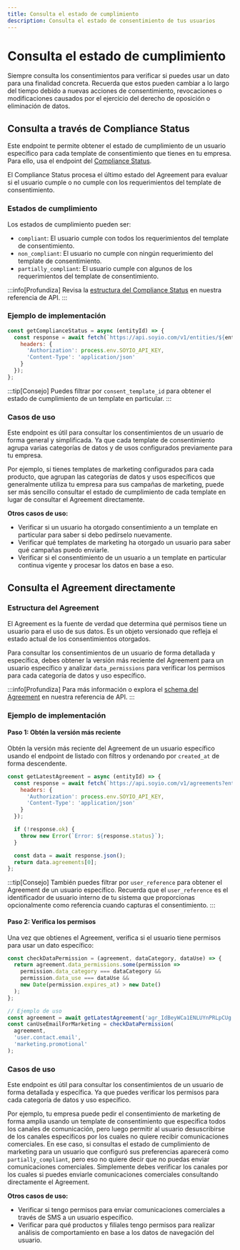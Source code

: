 ```yaml
---
title: Consulta el estado de cumplimiento
description: Consulta el estado de consentimiento de tus usuarios
---
```



# Consulta el estado de cumplimiento

Siempre consulta los consentimientos para verificar si puedes usar un dato para una finalidad concreta. Recuerda que estos pueden cambiar a lo largo del tiempo debido a nuevas acciones de consentimiento, revocaciones o modificaciones causados por el ejercicio del derecho de oposición o eliminación de datos.

## Consulta a través de Compliance Status

Este endpoint te permite obtener el estado de cumplimiento de un usuario específico para cada template de consentimiento que tienes en tu empresa. Para ello, usa el endpoint del [Compliance Status](../../api/resources/get-entity-agreement-compliance-statuses.api.mdx).

El Compliance Status procesa el último estado del Agreement para evaluar si el usuario cumple o no cumple con los requerimientos del template de consentimiento.

### Estados de cumplimiento

Los estados de cumplimiento pueden ser:
- `compliant`: El usuario cumple con todos los requerimientos del template de consentimiento.
- `non_compliant`: El usuario no cumple con ningún requerimiento del template de consentimiento.
- `partially_compliant`: El usuario cumple con algunos de los requerimientos del template de consentimiento.

:::info[Profundiza]
Revisa la [estructura del Compliance Status](/docs/api/resources/schemas/compliancestatus) en nuestra referencia de API.
:::

### Ejemplo de implementación

```javascript title="Obtener el estado de cumplimiento para cada template de consentimiento"
const getComplianceStatus = async (entityId) => {
  const response = await fetch(`https://api.soyio.com/v1/entities/${entityId}/agreement/compliance_statuses`, {
    headers: {
      'Authorization': process.env.SOYIO_API_KEY,
      'Content-Type': 'application/json'
    }
  });
};
```

:::tip[Consejo]
Puedes filtrar por `consent_template_id` para obtener el estado de cumplimiento de un template en particular.
:::

### Casos de uso

Este endpoint es útil para consultar los consentimientos de un usuario de forma general y simplificada. Ya que cada template de consentimiento agrupa varias categorías de datos y de usos configurados previamente para tu empresa.

Por ejemplo, si tienes templates de marketing configurados para cada producto, que agrupan las categorías de datos y usos específicos que generalmente utiliza tu empresa para sus campañas de marketing, puede ser más sencillo consultar el estado de cumplimiento de cada template en lugar de consultar el Agreement directamente.

**Otros casos de uso:**
- Verificar si un usuario ha otorgado consentimiento a un template en particular para saber si debo pedírselo nuevamente.
- Verificar qué templates de marketing ha otorgado un usuario para saber qué campañas puedo enviarle.
- Verificar si el consentimiento de un usuario a un template en particular continua vigente y procesar los datos en base a eso.

## Consulta el Agreement directamente

### Estructura del Agreement

El Agreement es la fuente de verdad que determina qué permisos tiene un usuario para el uso de sus datos. Es un objeto versionado que refleja el estado actual de los consentimientos otorgados.

Para consultar los consentimientos de un usuario de forma detallada y específica, debes obtener la versión más reciente del Agreement para un usuario específico y analizar `data_permissions` para verificar los permisos para cada categoría de datos y uso específico.

:::info[Profundiza]
Para más información o explora el [schema del Agreement](/docs/api/resources/schemas/agreement) en nuestra referencia de API.
:::

### Ejemplo de implementación

#### Paso 1: Obtén la versión más reciente

Obtén la versión más reciente del Agreement de un usuario específico usando el endpoint de listado con filtros y ordenando por `created_at` de forma descendente.

```javascript title="Obtener la versión más reciente del Agreement por entity_id"
const getLatestAgreement = async (entityId) => {
  const response = await fetch(`https://api.soyio.com/v1/agreements?entity_id=${entityId}&order_by=created_at DESC`, {
    headers: {
      'Authorization': process.env.SOYIO_API_KEY,
      'Content-Type': 'application/json'
    }
  });

  if (!response.ok) {
    throw new Error(`Error: ${response.status}`);
  }

  const data = await response.json();
  return data.agreements[0];
};
```

:::tip[Consejo]
También puedes filtrar por `user_reference` para obtener el Agreement de un usuario específico. Recuerda que el `user_reference` es el identificador de usuario interno de tu sistema que proporcionas opcionalmente como referencia cuando capturas el consentimiento.
:::

#### Paso 2: Verifica los permisos
Una vez que obtienes el Agreement, verifica si el usuario tiene permisos para usar un dato específico:

```javascript title="Verificar permiso de uso de datos"
const checkDataPermission = (agreement, dataCategory, dataUse) => {
  return agreement.data_permissions.some(permission =>
    permission.data_category === dataCategory &&
    permission.data_use === dataUse &&
    new Date(permission.expires_at) > new Date()
  );
};

// Ejemplo de uso
const agreement = await getLatestAgreement('agr_IdBeyWCa1ENLUYnPRLpCUg');
const canUseEmailForMarketing = checkDataPermission(
  agreement,
  'user.contact.email',
  'marketing.promotional'
);
```

### Casos de uso

Este endpoint es útil para consultar los consentimientos de un usuario de forma detallada y específica. Ya que puedes verificar los permisos para cada categoría de datos y uso específico.

Por ejemplo, tu empresa puede pedir el consentimiento de marketing de forma amplia usando un template de consentimiento que especifica todos los canales de comunicación, pero luego permitir al usuario desuscribirse de los canales específicos por los cuales no quiere recibir comunicaciones comerciales. En ese caso, si consultas el estado de cumplimiento de marketing para un usuario que configuró sus preferencias aparecerá como `partially_compliant`, pero eso no quiere decir que no puedas enviar comunicaciones comerciales. Simplemente debes verificar los canales por los cuales si puedes enviarle comunicaciones comerciales consultando directamente el Agreement.

**Otros casos de uso:**
- Verificar si tengo permisos para enviar comunicaciones comerciales a través de SMS a un usuario específico.
- Verificar para qué productos y filiales tengo permisos para realizar análisis de comportamiento en base a los datos de navegación del usuario.
